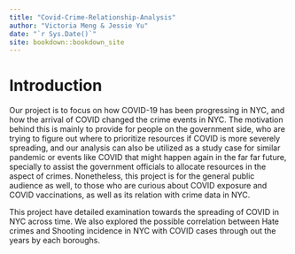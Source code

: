 ```yaml
--- 
title: "Covid-Crime-Relationship-Analysis"
author: "Victoria Meng & Jessie Yu"
date: "`r Sys.Date()`"
site: bookdown::bookdown_site
---
```


# Introduction

Our project is to focus on how COVID-19 has been progressing in NYC, and how the arrival of COVID changed the crime events in NYC. The motivation behind this is mainly to provide for people on the government side, who are trying to figure out where to prioritize resources if COVID is more severely spreading, and our analysis can also be utilized as a study case for similar pandemic or events like COVID that might happen again in the far far future, specially to assist the government officials to allocate resources in the aspect of crimes. Nonetheless, this project is for the general public audience as well, to those who are curious about COVID exposure and COVID vaccinations, as well as its relation with crime data in NYC. 


This project have detailed examination towards the spreading of COVID in NYC across time. We also explored the possible correlation between Hate crimes and Shooting incidence in NYC with COVID cases through out the years by each boroughs. 